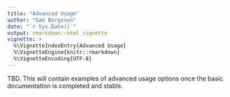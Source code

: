 ```yaml
---
title: "Advanced Usage"
author: "Sam Borgeson"
date: "`r Sys.Date()`"
output: rmarkdown::html_vignette
vignette: >
  %\VignetteIndexEntry{Advanced Usage}
  %\VignetteEngine{knitr::rmarkdown}
  %\VignetteEncoding{UTF-8}
---
```


TBD. This will contain examples of advanced usage options once the basic documentation is completed and stable.
